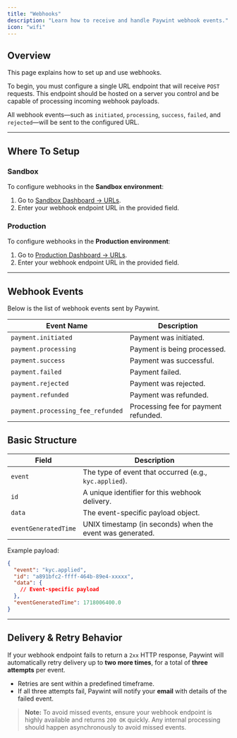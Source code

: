 ```yaml
---
title: "Webhooks"
description: "Learn how to receive and handle Paywint webhook events."
icon: "wifi"
---
```


## Overview

This page explains how to set up and use webhooks.

To begin, you must configure a single URL endpoint that will receive `POST` requests. This endpoint should be hosted on a server you control and be capable of processing incoming webhook payloads.

All webhook events—such as `initiated`, `processing`, `success`, `failed`, and `rejected`—will be sent to the configured URL.

---


## Where To Setup

### Sandbox
To configure webhooks in the **Sandbox environment**:

1. Go to [Sandbox Dashboard → URLs](https://sandbox.app.paywint.com/app/developer-panel/urls).
2. Enter your webhook endpoint URL in the provided field.

### Production
To configure webhooks in the **Production environment**:

1. Go to [Production Dashboard → URLs](https://app.paywint.com/app/developer-panel/urls).
2. Enter your webhook endpoint URL in the provided field.

---

## Webhook Events

Below is the list of webhook events sent by Paywint.

| Event Name                    | Description                            |
|-------------------------------|----------------------------------------|
| `payment.initiated`           | Payment was initiated.                 |
| `payment.processing`          | Payment is being processed.            |
| `payment.success`             | Payment was successful.                |
| `payment.failed`              | Payment failed.                        |
| `payment.rejected`            | Payment was rejected.                  |
| `payment.refunded`            | Payment was refunded.                  |
| `payment.processing_fee_refunded` | Processing fee for payment refunded. |


## Basic Structure

| Field                | Description                                               |
| -------------------- | --------------------------------------------------------- |
| `event`              | The type of event that occurred (e.g., `kyc.applied`).    |
| `id`                 | A unique identifier for this webhook delivery.            |
| `data`               | The event-specific payload object.                        |
| `eventGeneratedTime` | UNIX timestamp (in seconds) when the event was generated. |

Example payload:

```json
{
  "event": "kyc.applied",
  "id": "a891bfc2-ffff-464b-89e4-xxxxx",
  "data": {
    // Event-specific payload
  },
  "eventGeneratedTime": 1718006400.0
}
````

---

## Delivery & Retry Behavior

If your webhook endpoint fails to return a `2xx` HTTP response, Paywint will automatically retry delivery up to **two more times**, for a total of **three attempts** per event.

* Retries are sent within a predefined timeframe.
* If all three attempts fail, Paywint will notify your **email** with details of the failed event.

> **Note:** To avoid missed events, ensure your webhook endpoint is highly available and returns `200 OK` quickly. Any internal processing should happen asynchronously to avoid missed events.
